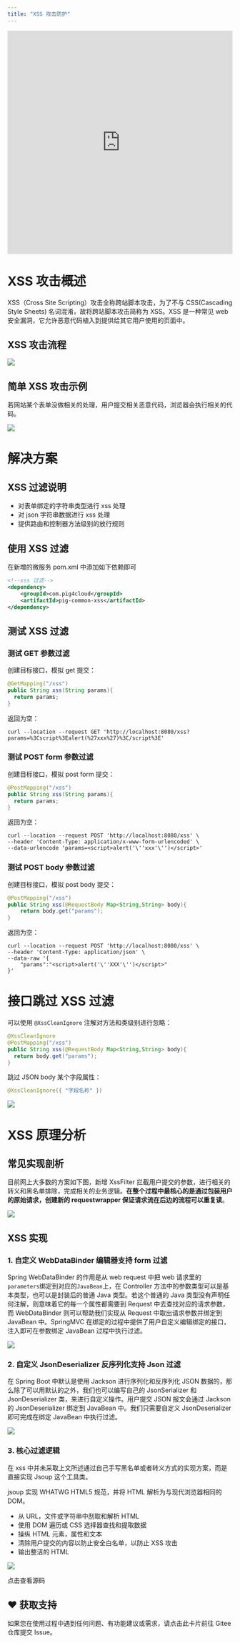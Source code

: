 ```yaml
---
title: "XSS 攻击防护"
---
```


<iframe
  width="100%"
  height="500"
  src="https://player.bilibili.com/player.html?bvid=BV12t411B7e9&p=11&page=11"
  title="XSS 攻击防护视频教程"
  frameborder="0"
  allow="accelerometer; autoplay; clipboard-write; encrypted-media; gyroscope; picture-in-picture"
  allowfullscreen="true"
></iframe>

# XSS 攻击概述

XSS（Cross Site Scripting）攻击全称跨站脚本攻击，为了不与 CSS(Cascading Style Sheets) 名词混淆，故将跨站脚本攻击简称为 XSS。XSS 是一种常见 web 安全漏洞，它允许恶意代码植入到提供给其它用户使用的页面中。

## XSS 攻击流程

![](/images/1606891811047-7aaff61b-af73-44cf-96ef-ae110cf0f6d4.png)

## 简单 XSS 攻击示例

若网站某个表单没做相关的处理，用户提交相关恶意代码，浏览器会执行相关的代码。

![](/images/1606891810812-bcc24e40-d9fe-4b1a-9a45-df5dff996762.png)

# 解决方案

## XSS 过滤说明

- 对表单绑定的字符串类型进行 xss 处理
- 对 json 字符串数据进行 xss 处理
- 提供路由和控制器方法级别的放行规则

## 使用 XSS 过滤

<Note>
在新增的微服务 pom.xml 中添加如下依赖即可
</Note>

```xml
<!--xss 过滤-->
<dependency>
    <groupId>com.pig4cloud</groupId>
    <artifactId>pig-common-xss</artifactId>
</dependency>
```

## 测试 XSS 过滤

### 测试 GET 参数过滤

创建目标接口，模拟 get 提交：

```java
@GetMapping("/xss")
public String xss(String params){
  return params;
}
```

返回为空：

```shell
curl --location --request GET 'http://localhost:8080/xss?params=%3Cscript%3Ealert(%27xxx%27)%3C/script%3E'
```

### 测试 POST form 参数过滤

创建目标接口，模拟 post form 提交：

```java
@PostMapping("/xss")
public String xss(String params){
  return params;
}
```

返回为空：

```shell
curl --location --request POST 'http://localhost:8080/xss' \
--header 'Content-Type: application/x-www-form-urlencoded' \
--data-urlencode 'params=<script>alert('\''xxx'\'')</script>'
```

### 测试 POST body 参数过滤

创建目标接口，模拟 post body 提交：

```java
@PostMapping("/xss")
public String xss(@RequestBody Map<String,String> body){
    return body.get("params");
}
```

返回为空：

```shell
curl --location --request POST 'http://localhost:8080/xss' \
--header 'Content-Type: application/json' \
--data-raw '{
    "params":"<script>alert('\''XXX'\'')</script>"
}'
```

# 接口跳过 XSS 过滤

可以使用 `@XssCleanIgnore` 注解对方法和类级别进行忽略：

```java
@XssCleanIgnore
@PostMapping("/xss")
public String xss(@RequestBody Map<String,String> body){
  return body.get("params");
}
```

跳过 JSON body 某个字段属性：

```java
@XssCleanIgnore({ "字段名称" })
```

![](/images/1665629225415-f9483902-9e46-4ca6-95c6-6e32edad660b.png)

# XSS 原理分析

## 常见实现剖析

目前网上大多数的方案如下图，新增 XssFilter 拦截用户提交的参数，进行相关的转义和黑名单排除，完成相关的业务逻辑。**在整个过程中最核心的是通过包装用户的原始请求，创建新的 requestwrapper 保证请求流在后边的流程可以重复读**。

![](/images/1606891810830-349315ae-aad9-4f0a-8435-387b91ef4fd8.png)

## XSS 实现

### 1. 自定义 WebDataBinder 编辑器支持 form 过滤

Spring WebDataBinder 的作用是从 web request 中把 web 请求里的`parameters`绑定到对应的`JavaBean`上，在 Controller 方法中的参数类型可以是基本类型，也可以是封装后的普通 Java 类型。若这个普通的 Java 类型没有声明任何注解，则意味着它的每一个属性都需要到 Request 中去查找对应的请求参数，而 WebDataBinder 则可以帮助我们实现从 Request 中取出请求参数并绑定到 JavaBean 中。SpringMVC 在绑定的过程中提供了用户自定义编辑绑定的接口，注入即可在参数绑定 JavaBean 过程中执行过滤。

![](/images/1606891810860-b0841689-823c-4bd2-bd54-a73fc7d02029.png)

### 2. 自定义 JsonDeserializer 反序列化支持 Json 过滤

在 Spring Boot 中默认是使用 Jackson 进行序列化和反序列化 JSON 数据的，那么除了可以用默认的之外，我们也可以编写自己的 JsonSerializer 和 JsonDeserializer 类，来进行自定义操作。用户提交 JSON 报文会通过 Jackson 的 JsonDeserializer 绑定到 JavaBean 中。我们只需要自定义 JsonDeserializer 即可完成在绑定 JavaBean 中执行过滤。

![](/images/1606891810821-5519dd09-d83e-47ea-9f2e-c983fdc56792.png)

### 3. 核心过滤逻辑

在 xss 中并未采取上文所述通过自己手写黑名单或者转义方式的实现方案，而是直接实现 Jsoup 这个工具类。

jsoup 实现 WHATWG HTML5 规范，并将 HTML 解析为与现代浏览器相同的 DOM。

- 从 URL，文件或字符串中刮取和解析 HTML
- 使用 DOM 遍历或 CSS 选择器查找和提取数据
- 操纵 HTML 元素，属性和文本
- 清除用户提交的内容以防止安全白名单，以防止 XSS 攻击
- 输出整洁的 HTML

![](/images/1606891810886-8074c9e7-607b-4412-b02c-e471e35e0442.png)

<Card title="源码地址" icon="link" href="https://gitee.com/596392912/mica">
  点击查看源码
</Card>

## ♥️ 获取支持
<Card title="遇到问题？" horizontal icon="link" href="https://gitee.com/log4j/pig/issues">
  如果您在使用过程中遇到任何问题、有功能建议或需求，请点击此卡片前往 Gitee 仓库提交 Issue。
</Card>

